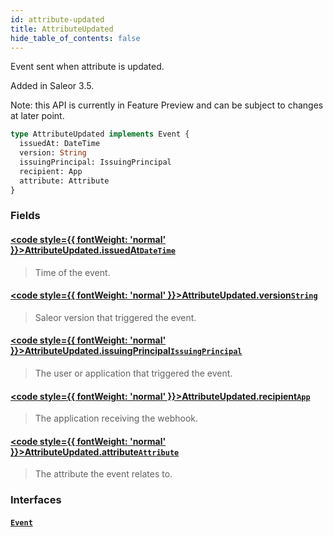 ```yaml
---
id: attribute-updated
title: AttributeUpdated
hide_table_of_contents: false
---
```








Event sent when attribute is updated.

Added in Saleor 3.5.

Note: this API is currently in Feature Preview and can be subject to changes at later point.

```graphql
type AttributeUpdated implements Event {
  issuedAt: DateTime
  version: String
  issuingPrincipal: IssuingPrincipal
  recipient: App
  attribute: Attribute
}
```


### Fields

#### [<code style={{ fontWeight: 'normal' }}>AttributeUpdated.<b>issuedAt</b></code>](#)<Bullet />[`DateTime`](../../../developer/api-reference/scalars/date-time) <Badge class="secondary" text="scalar"/>
> Time of the event.
> 

#### [<code style={{ fontWeight: 'normal' }}>AttributeUpdated.<b>version</b></code>](#)<Bullet />[`String`](../../../developer/api-reference/scalars/string) <Badge class="secondary" text="scalar"/>
> Saleor version that triggered the event.
> 

#### [<code style={{ fontWeight: 'normal' }}>AttributeUpdated.<b>issuingPrincipal</b></code>](#)<Bullet />[`IssuingPrincipal`](../../../developer/api-reference/unions/issuing-principal) <Badge class="secondary" text="union"/>
> The user or application that triggered the event.
> 

#### [<code style={{ fontWeight: 'normal' }}>AttributeUpdated.<b>recipient</b></code>](#)<Bullet />[`App`](../../../developer/api-reference/objects/app) <Badge class="secondary" text="object"/>
> The application receiving the webhook.
> 

#### [<code style={{ fontWeight: 'normal' }}>AttributeUpdated.<b>attribute</b></code>](#)<Bullet />[`Attribute`](../../../developer/api-reference/objects/attribute) <Badge class="secondary" text="object"/>
> The attribute the event relates to.
> 

### Interfaces

#### [`Event`](../../../developer/api-reference/interfaces/event) <Badge class="secondary" text="interface"/>
> 
> 





